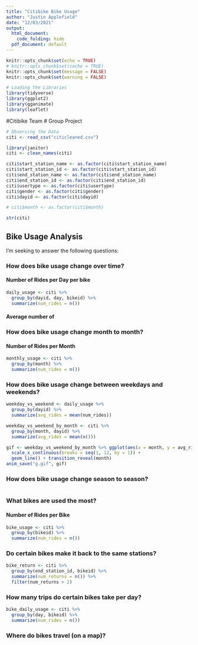 ```yaml
---
title: "Citibike Bike Usage"
author: "Justin Applefield"
date: "12/03/2021"
output: 
  html_document:
    code_folding: hide  
  pdf_document: default
---
```


```r
knitr::opts_chunk$set(echo = TRUE)
# knitr::opts_chunk$set(cache = TRUE)
knitr::opts_chunk$set(message = FALSE)
knitr::opts_chunk$set(warning = FALSE)
```

```r
# Loading the Libraries
library(tidyverse)
library(ggplot2)
library(gganimate)
library(leaflet)
```

#Citibike Team # Group Project  
```r
# Observing the Data
citi <- read_csv("citicleaned.csv")

library(janitor)
citi <- clean_names(citi)

citi$start_station_name <- as.factor(citi$start_station_name)
citi$start_station_id <- as.factor(citi$start_station_id)
citi$end_station_name <- as.factor(citi$end_station_name)
citi$end_station_id <- as.factor(citi$end_station_id)
citi$usertype <- as.factor(citi$usertype)
citi$gender <- as.factor(citi$gender)
citi$dayid <- as.factor(citi$dayid)

# citi$month <- as.factor(citi$month)

str(citi)
```

## Bike Usage Analysis 

I'm seeking to answer the following questions:

### How does bike usage change over time?

#### Number of Rides per Day per bike
```r
daily_usage <- citi %>%
  group_by(dayid, day, bikeid) %>%
  summarize(num_rides = n())
```

#### Average number of 

### How does bike usage change month to month?

#### Number of Rides per Month
```r
monthly_usage <- citi %>%
  group_by(month) %>%
  summarize(num_rides = n())
```

### How does bike usage change between weekdays and weekends?
```r
weekday_vs_weekend <- daily_usage %>%
  group_by(dayid) %>%
  summarize(avg_rides = mean(num_rides))

weekday_vs_weekend_by_month <- citi %>%
  group_by(month, dayid) %>%
  summarize(avg_rides = mean(n()))

gif <- weekday_vs_weekend_by_month %>% ggplot(aes(x = month, y = avg_rides, color = dayid)) + 
  scale_x_continuous(breaks = seq(1, 12, by = 1)) +
  geom_line() + transition_reveal(month)
anim_save("g.gif", gif)
```

### How does bike usage change season to season?
```r

```

### What bikes are used the most?

#### Number of Rides per Bike
```r
bike_usage <- citi %>%
  group_by(bikeid) %>%
  summarize(num_rides = n())
```

### Do certain bikes make it back to the same stations?
```r
bike_return <- citi %>%
  group_by(end_station_id, bikeid) %>%
  summarize(num_returns = n()) %>%
  filter(num_returns > 2)
```

### How many trips do certain bikes take per day?
```r
bike_daily_usage <- citi %>%
  group_by(day, bikeid) %>%
  summarize(num_rides = n())
```

### Where do bikes travel (on a map)?
```r

```


